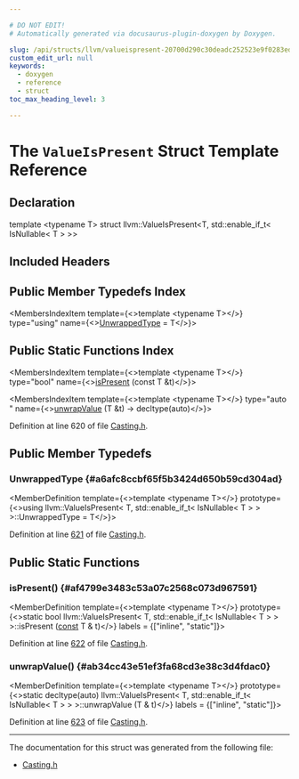 ```yaml
---

# DO NOT EDIT!
# Automatically generated via docusaurus-plugin-doxygen by Doxygen.

slug: /api/structs/llvm/valueispresent-20700d290c30deadc252523e9f0283ed
custom_edit_url: null
keywords:
  - doxygen
  - reference
  - struct
toc_max_heading_level: 3

---
```





# The `ValueIsPresent` Struct Template Reference

<DoxygenPage pluginConfig={pluginConfig}>



## Declaration

<CodeBlock>template &lt;typename T&gt;
struct llvm::ValueIsPresent&lt;T, std::enable&#95;if&#95;t&lt; IsNullable&lt; T &gt; &gt;&gt;</CodeBlock>

## Included Headers

<IncludesList>
<IncludesListItem
  filePath="llvm/Support/Casting.h"
  permalink="/docs/api/files/include/include/llvm/include/llvm/support/casting-h"
  isLocal="true" />
</IncludesList>

## Public Member Typedefs Index

<MembersIndex>

<MembersIndexItem
  template={<>template &lt;typename T&gt;</>}
  type="using"
  name={<><a href="#a6afc8ccbf65f5b3424d650b59cd304ad">UnwrappedType</a> = T</>}>
</MembersIndexItem>

</MembersIndex>

## Public Static Functions Index

<MembersIndex>

<MembersIndexItem
  template={<>template &lt;typename T&gt;</>}
  type="bool"
  name={<><a href="#af4799e3483c53a07c2568c073d967591">isPresent</a> (const T &amp;t)</>}>
</MembersIndexItem>

<MembersIndexItem
  template={<>template &lt;typename T&gt;</>}
  type="auto "
  name={<><a href="#ab34cc43e51ef3fa68cd3e38c3d4fdac0">unwrapValue</a> (T &amp;t) -&gt; decltype(auto)</>}>
</MembersIndexItem>

</MembersIndex>


Definition at line 620 of file <a href="/docs/api/files/include/include/llvm/include/llvm/support/casting-h">Casting.h</a>.

<SectionDefinition>

## Public Member Typedefs

### UnwrappedType {#a6afc8ccbf65f5b3424d650b59cd304ad}

<MemberDefinition
  template={<>template &lt;typename T&gt;</>}
  prototype={<>using llvm::ValueIsPresent&lt; T, std::enable&#95;if&#95;t&lt; IsNullable&lt; T &gt; &gt; &gt;::UnwrappedType =  T</>}>

Definition at line <a href="/docs/api/files/include/include/llvm/include/llvm/support/casting-h/#l00621">621</a> of file <a href="/docs/api/files/include/include/llvm/include/llvm/support/casting-h">Casting.h</a>.
</MemberDefinition>

</SectionDefinition>

<SectionDefinition>

## Public Static Functions

### isPresent() {#af4799e3483c53a07c2568c073d967591}

<MemberDefinition
  template={<>template &lt;typename T&gt;</>}
  prototype={<>static bool llvm::ValueIsPresent&lt; T, std::enable&#95;if&#95;t&lt; IsNullable&lt; T &gt; &gt; &gt;::isPresent (<a href="/docs/api/files/lib/lib/target/lib/target/aarch64/aarch64promoteconstant-cpp/#a90f8350fecae261c25be85d38b451bff">const</a> T &amp; t)</>}
  labels = {["inline", "static"]}>

Definition at line <a href="/docs/api/files/include/include/llvm/include/llvm/support/casting-h/#l00622">622</a> of file <a href="/docs/api/files/include/include/llvm/include/llvm/support/casting-h">Casting.h</a>.
</MemberDefinition>

### unwrapValue() {#ab34cc43e51ef3fa68cd3e38c3d4fdac0}

<MemberDefinition
  template={<>template &lt;typename T&gt;</>}
  prototype={<>static decltype(auto) llvm::ValueIsPresent&lt; T, std::enable&#95;if&#95;t&lt; IsNullable&lt; T &gt; &gt; &gt;::unwrapValue (T &amp; t)</>}
  labels = {["inline", "static"]}>

Definition at line <a href="/docs/api/files/include/include/llvm/include/llvm/support/casting-h/#l00623">623</a> of file <a href="/docs/api/files/include/include/llvm/include/llvm/support/casting-h">Casting.h</a>.
</MemberDefinition>

</SectionDefinition>

<hr/>

The documentation for this struct was generated from the following file:

<ul>
<li><a href="/docs/api/files/include/include/llvm/include/llvm/support/casting-h">Casting.h</a></li>
</ul>

</DoxygenPage>
